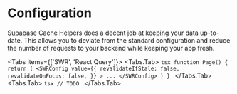 
# Configuration

Supabase Cache Helpers does a decent job at keeping your data up-to-date. This allows you to deviate from the standard configuration and reduce the number of requests to your backend while keeping your app fresh.

<Tabs items={['SWR', 'React Query']}>
  <Tabs.Tab>
    ```tsx
    function Page() {
      return (
            <SWRConfig
                value={{
                    revalidateIfStale: false,
                    revalidateOnFocus: false,
                }}
            >
            ...
            </SWRConfig>
      )
    }
    ```
  </Tabs.Tab>
  <Tabs.Tab>
    ```tsx
    // TODO
    ```
  </Tabs.Tab>
</Tabs>
